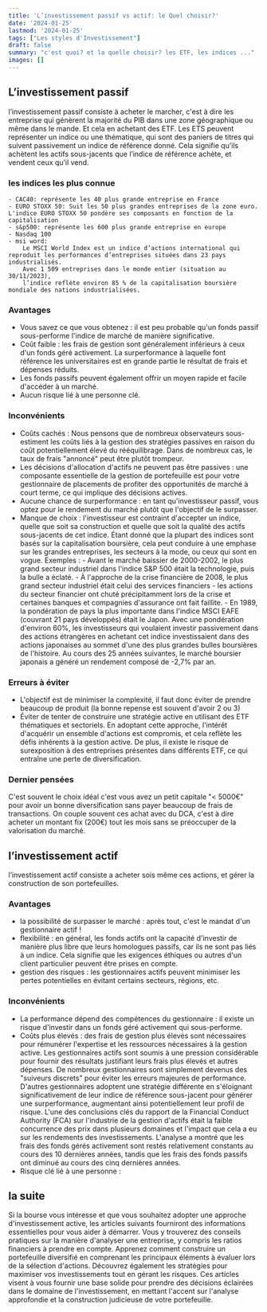 ```yaml
---
title: 'L’investissement passif vs actif: le Quel choisir?'
date: '2024-01-25'
lastmod: '2024-01-25'
tags: ["Les styles d'Investissement"]
draft: false
summary: "c'est quoi? et la quelle choisir? les ETF, les indices ..."
images: []
---
```


## L’investissement passif

l’investissement passif consiste à acheter le marcher, c'est à dire les entreprise qui génèrent la majorité du PIB dans une zone géographique ou même dans le mande.
Et cela en achetant des ETF. Les ETS peuvent représenter un indice ou une thématique, qui sont des paniers de titres qui suivent passivement un indice de référence donné.
Cela signifie qu’ils achètent les actifs sous-jacents que l’indice de référence achète, et vendent ceux qu’il vend.

### les indices les plus connue

    - CAC40: représente les 40 plus grande entreprise en France
    - EURO STOXX 50: Suit les 50 plus grandes entreprises de la zone euro. L'indice EURO STOXX 50 pondère ses composants en fonction de la capitalisation
    - s&p500: représente les 600 plus grande entreprise en europe
    - Nasdaq 100
    - msi word:
        Le MSCI World Index est un indice d’actions international qui reproduit les performances d’entreprises situées dans 23 pays industrialisés.
        Avec 1 509 entreprises dans le monde entier (situation au 30/11/2023),
        l’indice reflète environ 85 % de la capitalisation boursière mondiale des nations industrialisées.

### Avantages

- Vous savez ce que vous obtenez : il est peu probable qu'un fonds passif sous-performe l'indice de marché de manière significative.
- Coût faible : les frais de gestion sont généralement inférieurs à ceux d'un fonds géré activement. La surperformance à laquelle font référence les universitaires est en grande partie le résultat de frais et dépenses réduits.
- Les fonds passifs peuvent également offrir un moyen rapide et facile d'accéder à un marché.
- Aucun risque lié à une personne clé.

### Inconvénients

- Coûts cachés : Nous pensons que de nombreux observateurs sous-estiment les coûts liés à la gestion des stratégies passives en raison du coût potentiellement élevé du rééquilibrage. Dans de nombreux cas, le taux de frais "annoncé" peut être plutôt trompeur.
- Les décisions d'allocation d'actifs ne peuvent pas être passives : une composante essentielle de la gestion de portefeuille est pour votre gestionnaire de placements de profiter des opportunités de marché à court terme, ce qui implique des décisions actives.
- Aucune chance de surperformance : en tant qu'investisseur passif, vous optez pour le rendement du marché plutôt que l'objectif de le surpasser.
- Manque de choix : l'investisseur est contraint d'accepter un indice, quelle que soit sa construction et quelle que soit la qualité des actifs sous-jacents de cet indice. Étant donné que la plupart des indices sont basés sur la capitalisation boursière, cela peut conduire à une emphase sur les grandes entreprises, les secteurs à la mode, ou ceux qui sont en vogue.
  Exemples : - Avant le marché baissier de 2000-2002, le plus grand secteur industriel dans l'indice S&P 500 était la technologie, puis la bulle a éclaté. - À l'approche de la crise financière de 2008, le plus grand secteur industriel était celui des services financiers - les actions du secteur financier ont chuté précipitamment lors de la crise et certaines banques et compagnies d'assurance ont fait faillite. - En 1989, la pondération de pays la plus importante dans l'indice MSCI EAFE (couvrant 21 pays développés) était le Japon. Avec une pondération d'environ 60%, les investisseurs qui voulaient investir passivement dans des actions étrangères en achetant cet indice investissaient dans des actions japonaises au sommet d'une des plus grandes bulles boursières de l'histoire. Au cours des 25 années suivantes, le marché boursier japonais a généré un rendement composé de -2,7% par an.

### Erreurs à éviter

- L'objectif est de minimiser la complexité, il faut donc éviter de prendre beaucoup de produit (la bonne repense est souvent d'avoir 2 ou 3)
- Éviter de tenter de construire une stratégie active en utilisant des ETF thématiques et sectoriels.
  En adoptant cette approche, l'intérêt d'acquérir un ensemble d'actions est compromis, et cela reflète les défis inhérents à la gestion active.
  De plus, il existe le risque de surexposition à des entreprises présentes dans différents ETF, ce qui entraîne une perte de diversification.

### Dernier pensées

C'est souvent le choix idéal c'est vous avez un petit capitale "< 5000€" pour avoir un bonne diversification sans payer beaucoup de frais de transactions.
On couple souvent ces achat avec du DCA, c'est à dire acheter un montant fix (200€) tout les mois sans se préoccuper de la valorisation du marché.

## l’investissement actif

l’investissement actif consiste a acheter sois même ces actions, et gérer la construction de son portefeuilles.

### Avantages

- la possibilité de surpasser le marché : après tout,
  c'est le mandat d'un gestionnaire actif !
- flexibilité : en général, les fonds actifs ont la capacité d'investir de manière plus libre que leurs homologues passifs, car ils ne sont pas liés à un
  indice. Cela signifie que les exigences éthiques ou autres d'un client particulier peuvent être prises en compte.
- gestion des risques : les gestionnaires actifs peuvent minimiser les pertes potentielles en évitant certains secteurs, régions, etc.

### Inconvénients

- La performance dépend des compétences du gestionnaire : il existe un risque d'investir dans un fonds géré activement qui sous-performe.
- Coûts plus élevés : des frais de gestion plus élevés sont nécessaires pour rémunérer l'expertise et les ressources nécessaires à la gestion active.
  Les gestionnaires actifs sont soumis à une pression considérable pour fournir des résultats justifiant leurs frais plus élevés et autres dépenses.
  De nombreux gestionnaires sont simplement devenus des "suiveurs discrets" pour éviter les erreurs majeures de performance.
  D'autres gestionnaires adoptent une stratégie différente en s'éloignant significativement de leur indice de référence sous-jacent pour générer une surperformance,
  augmentant ainsi potentiellement leur profil de risque.
  L'une des conclusions clés du rapport de la Financial Conduct Authority (FCA) sur l'industrie de la gestion d'actifs était la faible concurrence des prix dans plusieurs domaines et l'impact que cela a eu sur les rendements des investissements.
  L'analyse a montré que les frais des fonds gérés activement sont restés relativement constants au cours des 10 dernières années,
  tandis que les frais des fonds passifs ont diminué au cours des cinq dernières années.
- Risque clé lié à une personne :

## la suite

Si la bourse vous intéresse et que vous souhaitez adopter une approche d'investissement active,
les articles suivants fourniront des informations essentielles pour vous aider à démarrer.
Vous y trouverez des conseils pratiques sur la manière d'analyser une entreprise,
y compris les ratios financiers à prendre en compte.
Apprenez comment construire un portefeuille diversifié en comprenant les principaux éléments à évaluer lors de la sélection d'actions.
Découvrez également les stratégies pour maximiser vos investissements tout en gérant les risques.
Ces articles visent à vous fournir une base solide pour prendre des décisions éclairées dans le domaine de l'investissement,
en mettant l'accent sur l'analyse approfondie et la construction judicieuse de votre portefeuille.
